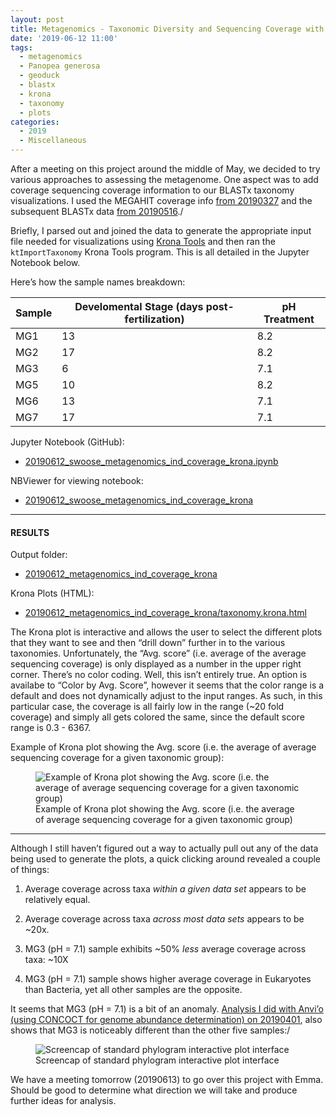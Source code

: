 ```yaml
---
layout: post
title: Metagenomics - Taxonomic Diversity and Sequencing Coverage with MEGAHIT BLASTx and Krona Plots
date: '2019-06-12 11:00'
tags:
  - metagenomics
  - Panopea generosa
  - geoduck
  - blastx
  - krona
  - taxonomy
  - plots
categories:
  - 2019
  - Miscellaneous
---
```

After a meeting on this project around the middle of May, we decided to try various approaches to assessing the metagenome. One aspect was to add coverage sequencing coverage information to our BLASTx taxonomy visualizations. I used the MEGAHIT coverage info [from 20190327](https://robertslab.github.io/sams-notebook/posts/2019/2019-03-27-Metagenome-Assemblies-P.generosa-Water-Samples-Trimmed-HiSeqX-Data-Using-Megahit-on-Mox.html) and the subsequent BLASTx data [from 20190516](https://robertslab.github.io/sams-notebook/2019/05/16/Metagenomics-BLASTx-of-Individual-Water-Sample-MEGAHIT-Assemblies-on-Mox/)./

Briefly, I parsed out and joined the data to generate the appropriate input file needed for visualizations using [Krona Tools](https://github.com/marbl/Krona/wiki) and then ran the `ktImportTaxonomy` Krona Tools program. This is all detailed in the Jupyter Notebook below.

Here's how the sample names breakdown:

| Sample | Develomental Stage (days post-fertilization) | pH Treatment |
|--------|-------------------------|--------------|
| MG1    | 13                      | 8.2          |
| MG2    | 17                      | 8.2          |
| MG3    | 6                       | 7.1          |
| MG5    | 10                      | 8.2          |
| MG6    | 13                      | 7.1          |
| MG7    | 17                      | 7.1          |

Jupyter Notebook (GitHub):

- [20190612_swoose_metagenomics_ind_coverage_krona.ipynb](https://github.com/RobertsLab/code/blob/master/notebooks/sam/20190612_swoose_metagenomics_ind_coverage_krona.ipynb)

NBViewer for viewing notebook:

- [20190612_swoose_metagenomics_ind_coverage_krona](https://nbviewer.jupyter.org/github/RobertsLab/code/blob/master/notebooks/sam/20190612_swoose_metagenomics_ind_coverage_krona.ipynb)


---

#### RESULTS

Output folder:

- [20190612_metagenomics_ind_coverage_krona](https://gannet.fish.washington.edu/Atumefaciens/20190612_metagenomics_ind_coverage_krona/)

Krona Plots (HTML):

- [20190612_metagenomics_ind_coverage_krona/taxonomy.krona.html](https://gannet.fish.washington.edu/Atumefaciens/20190612_metagenomics_ind_coverage_krona/taxonomy.krona.html)


The Krona plot is interactive and allows the user to select the different plots that they want to see and then "drill down" further in to the various taxonomies. Unfortunately, the "Avg. score" (i.e. average of the average sequencing coverage) is only displayed as a number in the upper right corner. There's no color coding. Well, this isn't entirely true. An option is availabe to "Color by Avg. Score", however it seems that the color range is a default and does not dynamically adjust to the input ranges. As such, in this particular case, the coverage is all fairly low in the range (~20 fold coverage) and simply all gets colored the same, since the default score range is 0.3 - 6367.

Example of Krona plot showing the Avg. score (i.e. the average of average sequencing coverage for a given taxonomic group):

![Example of Krona plot showing the Avg. score (i.e. the average of average sequencing coverage for a given taxonomic group)](https://github.com/RobertsLab/sams-notebook/blob/master/images/screencaps/20190612_metagenomics_blastx_cov_krona.png?raw=true)

---

Although I still haven't figured out a way to actually pull out any of the data being used to generate the plots, a quick clicking around revealed a couple of things:

1. Average coverage across taxa _within a given data set_ appears to be relatively equal.

2. Average coverage across taxa _across most data sets_ appears to be ~20x.

3. MG3 (pH = 7.1) sample exhibits ~50% _less_ average coverage across taxa: ~10X

4. MG3 (pH = 7.1) sample shows higher average coverage in Eukaryotes than Bacteria, yet all other samples are the opposite.

It seems that MG3 (pH = 7.1) is a bit of an anomaly. [Analysis I did with Anvi'o (using CONCOCT for genome abundance determination) on 20190401](https://robertslab.github.io/sams-notebook/posts/2019/2019-04-01-Metagenomics-Taxonomic-Diversity-Comparisons-from-Geoduck-Water-with-Anvio-on-Mox/), also shows that MG3 is noticeably different than the other five samples:/

![Screencap of standard phylogram interactive plot interface](https://github.com/RobertsLab/sams-notebook/blob/master/images/screencaps/20190401_anvio_phylogram-01.png?raw=true)

We have a meeting tomorrow (20190613) to go over this project with Emma. Should be good to determine what direction we will take and produce further ideas for analysis.
